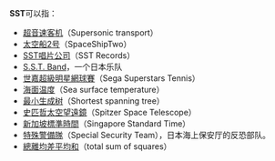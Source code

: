 '''SST'''可以指：
*[[超音速客机|超音速客机]]（Supersonic transport）
*[[太空船2号|太空船2号]]（SpaceShipTwo）
*[[SST唱片|SST唱片公司]]（SST Records）
*[[S.S.T._Band|S.S.T. Band]]，一个日本乐队
*[[世嘉超級明星網球賽|世嘉超級明星網球賽]]（Sega Superstars Tennis）
*[[海面温度|海面温度]]（Sea surface temperature）
*[[最小生成树|最小生成树]]（Shortest spanning tree）
*[[史匹哲太空望遠鏡|史匹哲太空望遠鏡]]（Spitzer Space Telescope）
*[[新加坡標準時間|新加坡標準時間]]（Singapore Standard Time）
*[[特殊警備隊|特殊警備隊]]（Special Security Team），日本海上保安厅的反恐部队。
*[[總離均差平均和|總離均差平均和]]（total sum of squares）

{{disambig|Cat=三字拉丁字母缩写消歧义}}